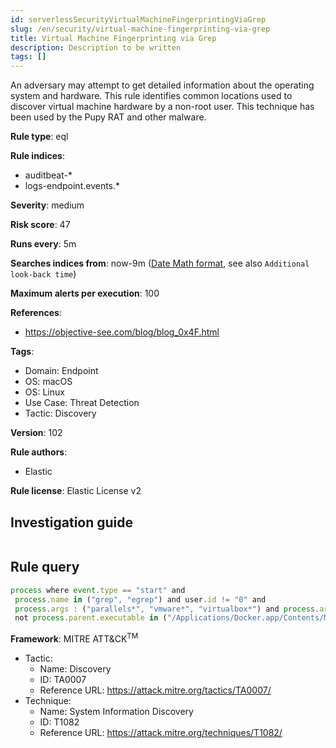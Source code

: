 ```yaml
---
id: serverlessSecurityVirtualMachineFingerprintingViaGrep
slug: /en/security/virtual-machine-fingerprinting-via-grep
title: Virtual Machine Fingerprinting via Grep
description: Description to be written
tags: []
---
```


<div id="virtual-machine-fingerprinting-via-grep"></div>

An adversary may attempt to get detailed information about the operating system and hardware. This rule identifies common locations used to discover virtual machine hardware by a non-root user. This technique has been used by the Pupy RAT and other malware.

**Rule type**: eql

**Rule indices**: 

* auditbeat-*
* logs-endpoint.events.*

**Severity**: medium

**Risk score**: 47

**Runs every**: 5m

**Searches indices from**: now-9m ([Date Math format](((ref))/common-options.html#date-math), see also <DocLink id="serverlessSecurityRulesUiCreate" section="set-the-rules-schedule">`Additional look-back time`</DocLink>)

**Maximum alerts per execution**: 100

**References**: 

* https://objective-see.com/blog/blog_0x4F.html

**Tags**: 

* Domain: Endpoint
* OS: macOS
* OS: Linux
* Use Case: Threat Detection
* Tactic: Discovery

**Version**: 102

**Rule authors**: 

* Elastic

**Rule license**: Elastic License v2

## Investigation guide

```markdown

```

## Rule query

```js
process where event.type == "start" and
 process.name in ("grep", "egrep") and user.id != "0" and
 process.args : ("parallels*", "vmware*", "virtualbox*") and process.args : "Manufacturer*" and
 not process.parent.executable in ("/Applications/Docker.app/Contents/MacOS/Docker", "/usr/libexec/kcare/virt-what")

```

**Framework**: MITRE ATT&CK<sup>TM</sup>

* Tactic:
    * Name: Discovery
    * ID: TA0007
    * Reference URL: https://attack.mitre.org/tactics/TA0007/
* Technique:
    * Name: System Information Discovery
    * ID: T1082
    * Reference URL: https://attack.mitre.org/techniques/T1082/

